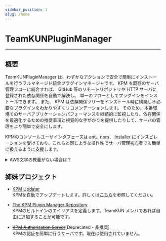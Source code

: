 ```yaml
---
sidebar_position: 1
slug: /home
---
```


# TeamKUNPluginManager

---

## 概要

TeamKUNPluginManager は、わずかなアクションで安全で簡単にインストールを行うフルマネージド統合プラグインマネージャです。
KPM を既存のサーバ管理フローに統合すれば、 GitHub 等のリモートリポジトリや HTTP サーバに登録された依存関係を自動で解決し、 単一のフローとしてプラグインをインストールできます。
また、 KPM は依存関係ツリーをインストール時に構築し不必要なプラグインをわかりやすくリコメンデーションします。
そのため、本番環境でのサーバアプリケーションパフォーマンスを継続的に監視したり、依存関係を最適化するための推奨事項と視覚的な手がかりを提供したりして、サーバの管理をより簡単で安全にします。


KPMのコンソールユーザインタフェースは [apt](https://salsa.debian.org/apt-team/apt)、[npm](https://github.com/npm/cli)、
[Installer](https://dev.bukkit.org/projects/plugin-installer) にインスピレーションを受けており、これらと同じような操作性でサーバ管理初心者でも簡単に扱えるように支援します。

<details>
    <summary>AWS文学の教養がない場合は？</summary>

TeamKUNPluginManagerは、 簡単にプラグインをインストールするプラグインマネージャです。
KPM を使用すれば、プラグインインストール時に GitHub 等から自動で依存関係もインストールできます。
また、 KPMは依存関係ツリーを構築し、不必要なプラグインを通知します。
これらにより、サーバを簡単に管理できるようになります。

</details>


## 姉妹プロジェクト

+ [KPM Updater](https://github.com/TeamKUN/KPMUpdater)   
  KPMを自動でアップデートします。詳しくは[こちら](#)を参照してください。

+ [The KPM Plugin Manager Repository](https://github.com/TeamKUN/PluginManagerRepository)  
  KPMのビルトインのエイリアスを定義します。TeamKUN メンバであれば自由に追加することが可能です。

+ ~~[KPM Authorization Server](https://github.com/TeamKun/KPMAuthorizeServer)~~\[Deprecated・非推奨\]   
  KPMの認証を簡単に行うサーバです。現在は使用されていません。
